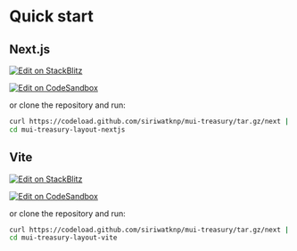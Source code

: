 
<Meta title="Layout v6/Quick Start" />

# Quick start

## Next.js

[![Edit on StackBlitz](https://developer.stackblitz.com/img/open_in_stackblitz.svg)](https://stackblitz.com/github/siriwatknp/mui-treasury/tree/master/examples/mui-treasury-layout-nextjs)

[![Edit on CodeSandbox](https://codesandbox.io/static/img/play-codesandbox.svg)](https://codesandbox.io/p/sandbox/github/siriwatknp/mui-treasury/tree/master/examples/mui-treasury-layout-nextjs)

or clone the repository and run:

```bash
curl https://codeload.github.com/siriwatknp/mui-treasury/tar.gz/next | tar -xz --strip=2  mui-treasury-master/examples/mui-treasury-layout-nextjs
cd mui-treasury-layout-nextjs
```

## Vite

[![Edit on StackBlitz](https://developer.stackblitz.com/img/open_in_stackblitz.svg)](https://stackblitz.com/github/siriwatknp/mui-treasury/tree/master/examples/mui-treasury-layout-vite)

[![Edit on CodeSandbox](https://codesandbox.io/static/img/play-codesandbox.svg)](https://codesandbox.io/p/sandbox/github/siriwatknp/mui-treasury/tree/master/examples/mui-treasury-layout-vite)

or clone the repository and run:

```bash
curl https://codeload.github.com/siriwatknp/mui-treasury/tar.gz/next | tar -xz --strip=2 mui-treasury-master/examples/mui-treasury-layout-vite
cd mui-treasury-layout-vite
```
